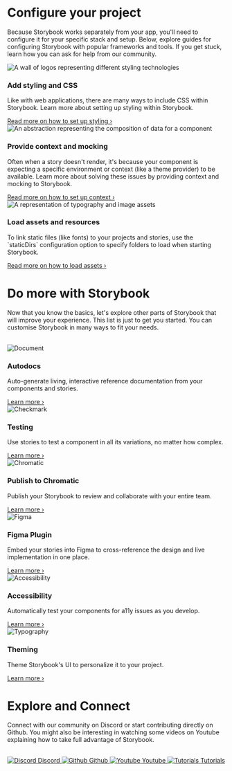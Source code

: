 

<Meta title="Configure your project" />

# Configure your project

Because Storybook works separately from your app, you'll need to configure it for your specific stack and setup. Below, explore guides for configuring Storybook with popular frameworks and tools. If you get stuck, learn how you can ask for help from our community.

<div className="sb-section">
  <div className="sb-section-item">
    <img src={Styling} alt="A wall of logos representing different styling technologies" />
    <div className="sb-block">
      <h3>Add styling and CSS</h3>
      <p>
        Like with web applications, there are many ways to include CSS within Storybook. Learn more about setting up
        styling within Storybook.
      </p>
      <a href="https://storybook.js.org/docs/{{renderer}}/configure/styling-and-css" target="_blank">
        Read more on how to set up styling
        <span className="sb-chevron">&#8250;</span>
      </a>
    </div>
  </div>
  <div className="sb-section-item">
    <img src={Context} alt="An abstraction representing the composition of data for a component" />
    <div className="sb-block">
      <h3>Provide context and mocking</h3>
      <p>
        Often when a story doesn't render, it's because your component is expecting a specific environment or context
        (like a theme provider) to be available. Learn more about solving these issues by providing context and mocking
        to Storybook.
      </p>
      <a
        href="https://storybook.js.org/docs/{{renderer}}/writing-stories/decorators#context-for-mocking"
        target="_blank"
      >
        Read more on how to set up context <span className="sb-chevron">&#8250;</span>
      </a>
    </div>
  </div>
  <div className="sb-section-item">
    <img src={Assets} alt="A representation of typography and image assets" />
    <div className="sb-block">
      <h3>Load assets and resources</h3>
      <p>
        To link static files (like fonts) to your projects and stories, use the `staticDirs` configuration option to
        specify folders to load when starting Storybook.
      </p>
      <a href="https://storybook.js.org/docs/{{renderer}}/configure/images-and-assets" target="_blank">
        Read more on how to load assets <span className="sb-chevron">&#8250;</span>
      </a>
    </div>
  </div>
</div>

# Do more with Storybook

Now that you know the basics, let's explore other parts of Storybook that will improve your experience. This list is just to get you started. You can customise Storybook in many ways to fit your needs.

<br />

<div className="sb-section">
  <div className="sb-features-grid-container">
    <div className="sb-grid-item">
      <img src={Document} alt="Document" />
      <h3>Autodocs</h3>
      <p>Auto-generate living, interactive reference documentation from your components and stories.</p>
      <a href="https://storybook.js.org/docs/{{renderer}}/writing-docs/autodocs" target="_blank">
        Learn more <span className="sb-chevron">&#8250;</span>
      </a>
    </div>
    <div className="sb-grid-item">
      <img src={Checkmark} alt="Checkmark" />
      <h3>Testing</h3>
      <p>Use stories to test a component in all its variations, no matter how complex.</p>
      <a href="https://storybook.js.org/docs/{{renderer}}/writing-tests/introduction" target="_blank">
        Learn more <span className="sb-chevron">&#8250;</span>
      </a>
    </div>
    <div className="sb-grid-item">
      <img src={Chromatic} alt="Chromatic" />
      <h3>Publish to Chromatic</h3>
      <p>Publish your Storybook to review and collaborate with your entire team.</p>
      <a
        href="https://storybook.js.org/docs/{{renderer}}/sharing/publish-storybook#publish-storybook-with-chromatic"
        target="_blank"
      >
        Learn more <span className="sb-chevron">&#8250;</span>
      </a>
    </div>
    <div className="sb-grid-item">
      <img src={Figma} alt="Figma" />
      <h3>Figma Plugin</h3>
      <p>Embed your stories into Figma to cross-reference the design and live implementation in one place.</p>
      <a
        href="https://storybook.js.org/docs/{{renderer}}/sharing/design-integrations#embed-storybook-in-figma-with-the-plugin"
        target="_blank"
      >
        Learn more <span className="sb-chevron">&#8250;</span>
      </a>
    </div>
    <div className="sb-grid-item">
      <img src={Accessibility} alt="Accessibility" />
      <h3>Accessibility</h3>
      <p>Automatically test your components for a11y issues as you develop.</p>
      <a href="https://storybook.js.org/docs/{{renderer}}/writing-tests/accessibility-testing" target="_blank">
        Learn more <span className="sb-chevron">&#8250;</span>
      </a>
    </div>
    <div className="sb-grid-item">
      <img src={Typography} alt="Typography" />
      <h3>Theming</h3>
      <p>Theme Storybook's UI to personalize it to your project.</p>
      <a href="https://storybook.js.org/docs/{{renderer}}/configure/theming" target="_blank">
        Learn more <span className="sb-chevron">&#8250;</span>
      </a>
    </div>
  </div>
</div>

# Explore and Connect

Connect with our community on Discord or start contributing directly on Github. You might also be interesting in watching some videos on Youtube explaining how to take full advantage of Storybook.

<br />

<div className="sb-section">
  <div className="sb-card-grid-container">
    <a className="sb-explore-card" href="https://discord.gg/storybook" target="_blank">
      <img src={Discord} alt="Discord" />
      <span>Discord</span>
    </a>
    <a className="sb-explore-card" href="https://github.com/storybookjs/storybook" target="_blank">
      <img src={Github} alt="Github" />
      <span>Github</span>
    </a>
    <a className="sb-explore-card" href="https://www.youtube.com/@chromaticui" target="_blank">
      <img src={Youtube} alt="Youtube" />
      <span>Youtube</span>
    </a>
    <a className="sb-explore-card" href="https://storybook.js.org/tutorials/" target="_blank">
      <img src={Tutorials} alt="Tutorials" />
      <span>Tutorials</span>
    </a>
  </div>
</div>

<style>
  {`
  .sb-section {
    width: 100%;
    margin-bottom: 64px;
  }

  .sb-section img {
    border-radius: 10px;
    max-height: 170px;
  }

  .sb-section-item {
    width: 100%;
    margin-bottom: 20px;
    width: 100%;
    display: flex;
    gap: 18px;
    align-items: center;
  }

  .sb-section-item a,
  .sb-grid-item a {
    font-size: 13px;
    transition: transform 150ms ease-out,color 150ms ease-out;
  }

  .sb-section-item img {
    width: 297px;
  }

  .sb-section-item a > p,
  .sb-grid-item a > p {
    all: unset;
  }

  .sb-block {
    flex: 1;
    margin-left: 10px;
  }

  .sb-chevron {
    margin-left: 5px;
  }

  .sb-features-grid-container {
    display: grid;
    grid-template-columns: repeat(3, 1fr);
    grid-gap: 40px 20px;
  }

  .sb-grid-item img {
    max-height: 48px;
    margin-bottom: 12px;
  }

  .sb-card-grid-container {
    display: grid;
    grid-template-columns: repeat(4, 1fr);
    grid-gap: 20px;
  }

  .sb-explore-card {
    border-radius: 8px;
    border: 2px solid #00000010;
    padding: 20px;
    display: grid;
    justify-content: center;
    font-weight: 700;
    transition: background 150ms ease-out, border 150ms ease-out, transform 150ms ease-out;
    color: #333333;
    gap: 8px;
  }

  .sb-explore-card:hover {
    border-color: #1EA7FD50;
    transform: translate3d(0, -3px, 0);
    box-shadow: rgba(0, 0, 0, 0.08) 0 3px 10px 0;
  }

  .sb-explore-card:active {
    border-color: #1EA7FD;
    transform: translate3d(0, 0, 0);
  }

  .sb-card-background {
    width: 100%;
    height: 150px;
    background-color: #ccc;
  }

  @media screen and (max-width: 600px) {
    .sb-section-item {
      flex-direction: column;
      align-items: flex-start;
    }
    .sb-block {
      margin-left: 0;
      margin-top: 10px;
    }
    .sb-features-grid-container {
      grid-template-columns: repeat(1, 1fr);
    }
    .sb-card-grid-container {
      grid-template-columns: repeat(2, 1fr);
    }
  }
  `}
</style>
